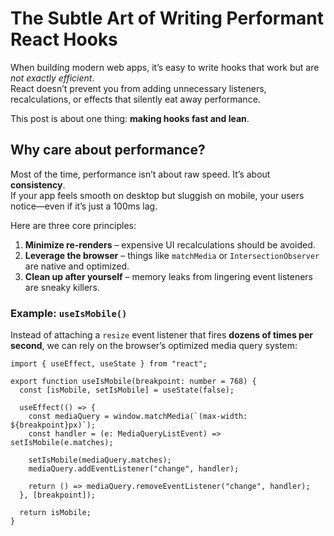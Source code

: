 # The Subtle Art of Writing Performant React Hooks

When building modern web apps, it’s easy to write hooks that work but are _not exactly efficient_.  
React doesn’t prevent you from adding unnecessary listeners, recalculations, or effects that silently eat away performance.

This post is about one thing: **making hooks fast and lean**.

## Why care about performance?

Most of the time, performance isn’t about raw speed. It’s about **consistency**.  
If your app feels smooth on desktop but sluggish on mobile, your users notice—even if it’s just a 100ms lag.

Here are three core principles:

1. **Minimize re-renders** – expensive UI recalculations should be avoided.
2. **Leverage the browser** – things like `matchMedia` or `IntersectionObserver` are native and optimized.
3. **Clean up after yourself** – memory leaks from lingering event listeners are sneaky killers.

### Example: `useIsMobile()`

Instead of attaching a `resize` event listener that fires **dozens of times per second**, we can rely on the browser’s optimized media query system:

```tsx
import { useEffect, useState } from "react";

export function useIsMobile(breakpoint: number = 768) {
  const [isMobile, setIsMobile] = useState(false);

  useEffect(() => {
    const mediaQuery = window.matchMedia(`(max-width: ${breakpoint}px)`);
    const handler = (e: MediaQueryListEvent) => setIsMobile(e.matches);

    setIsMobile(mediaQuery.matches);
    mediaQuery.addEventListener("change", handler);

    return () => mediaQuery.removeEventListener("change", handler);
  }, [breakpoint]);

  return isMobile;
}
```
